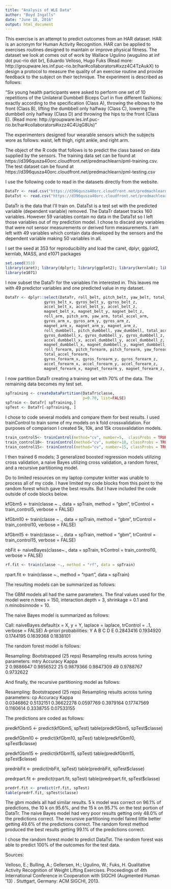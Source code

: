 ```yaml
---
title: "Analysis of WLE Data"
author: "Boyd Ingalls"
date: "June 18, 2016"
output: html_document
---
```


This exercise is an attempt to predict outcomes from an HAR dataset. HAR is an acronym for Human Activity Recognition. HAR can be applied to exercises routines designed to maintain or improve physical fitness. The dataset we look at comes out of work by Wallace Ugulino (wugulino at inf dot puc-rio dot br), Eduardo Velloso, Hugo Fuks (Read more: http://groupware.les.inf.puc-rio.br/har#collaborators#ixzz4C4TzAukX) to design a protocol to measure the quality of an exercise routine and provide feedback to the subject on their technique. The experiment is described as follows:
  
  "Six young health participants were asked to perform one set of 10 repetitions of the Unilateral Dumbbell Biceps Curl in five different fashions: exactly according to the specification (Class A), throwing the elbows to the front (Class B), lifting the dumbbell only halfway (Class C), lowering the dumbbell only halfway (Class D) and throwing the hips to the front (Class E).
(Read more: http://groupware.les.inf.puc-rio.br/har#collaborators#ixzz4C4UqG8Us)"

The experimenters designed four wearable sensors which the subjects wore as follows: waist, left thigh, right ankle, and right arm.

The object of the R code that follows is to predict the class based on data supplied by the sensors. The training data set can be found at https://d396qusza40orc.cloudfront.net/predmachlearn/pml-training.csv. The test dataset can be found at https://d396qusza40orc.cloudfront.net/predmachlearn/pml-testing.csv


I use the following code to read in the datasets directly from the website.

```r
DataTr <- read.csv("https://d396qusza40orc.cloudfront.net/predmachlearn/pml-training.csv")
DataTst <- read.csv("https://d396qusza40orc.cloudfront.net/predmachlearn/pml-testing.csv")
```
DataTr is the data that I'll train on. DataTst is a test set with the predicted variable (dependent variable) removed.
The DataTr dataset tracks 160 variables. However 59 variables contain no data in the DataTst so I left those variables out of my prediction model. I chose to discard any variables that were not sensor measurements or derived form measurements. I am left with 49 variables which contain data developed by the sensors and the dependent variable making 50 variables in all.

I set the seed at 353 for reproducibility and load the caret, dplyr, ggplot2, kernlab, MASS, and e1071 packages

```r
set.seed(353)
library(caret); library(dplyr); library(ggplot2); library(kernlab); library(MASS)
library(e1071)
```

I now subset the DataTr for the variables I'm interested in. This leaves me with 49 predictor variables and one predicted value in my dataset.

```r
DataTr <- dplyr::select(DataTr, roll_belt, pitch_belt, yaw_belt, total_accel_belt,
                 gyros_belt_x, gyros_belt_y, gyros_belt_z,
                 accel_belt_x, accel_belt_y, accel_belt_z,
                 magnet_belt_x, magnet_belt_y, magnet_belt_z,
                 roll_arm, pitch_arm, yaw_arm, total_accel_arm,
                 gyros_arm_x, gyros_arm_y, gyros_arm_z,
                 magnet_arm_x, magnet_arm_y, magnet_arm_z,
                 roll_dumbbell, pitch_dumbbell, yaw_dumbbell, total_accel_dumbbell,
                 gyros_dumbbell_x, gyros_dumbbell_y, gyros_dumbbell_z, 
                 accel_dumbbell_x, accel_dumbbell_y, accel_dumbbell_z,
                 magnet_dumbbell_x, magnet_dumbbell_y, magnet_dumbbell_z,
                 roll_forearm, pitch_forearm, pitch_forearm, yaw_forearm,
                 total_accel_forearm,
                 gyros_forearm_x, gyros_forearm_y, gyros_forearm_z, 
                 accel_forearm_x, accel_forearm_y, accel_forearm_z, 
                 magnet_forearm_x, magnet_forearm_y, magnet_forearm_z, classe)
```

I now partition DataTr creating a training set with 70% of the data. The remaining data becomes my test set.


```r
spTraining <- createDataPartition(DataTr$classe,
                                  p=0.70, list=FALSE)
spTrain <- DataTr[ spTraining,]
spTest <- DataTr[-spTraining, ]
```
I chose to code several models and compare them for best results. I used trainControl to train some of my models on k fold crossvalidation. For purposes of comparison I created 5k, 10k, and 15k crossvalidation models.

```r
train_control5<- trainControl(method="cv", number=5,  classProbs = TRUE)
train_control10<- trainControl(method="cv", number=10, classProbs = TRUE)
train_control15<- trainControl(method="cv", number=15, classProbs = TRUE)
```

I then trained 6 models; 3 generalized boosted regression models utilizing cross validation, a naive Bayes utilizing cross validation, a random forest, and a recursive partitioning model.

Do to limited resources on my laptop computer knitter was unable to process all of my code. I have limited my code blocks from this point to the random forest which gave the best results. But I have included the code outside of code blocks below.


kfGbm5 <- train(classe ~ ., data = spTrain,
                 method = "gbm",
                 trControl = train_control5,
                 verbose = FALSE)

kfGbm10 <- train(classe ~ ., data = spTrain,
                 method = "gbm",
                 trControl = train_control10,
                 verbose = FALSE)
                 
kfGbm15 <- train(classe ~ ., data = spTrain,
                 method = "gbm",
                 trControl = train_control15,
                 verbose = FALSE)


nbFit <- naiveBayes(classe~., data = spTrain, trControl = train_control10,
                    verbose = FALSE)

```r
rf.fit <- train(classe ~., method = "rf", data = spTrain)
```

rpart.fit <- train(classe ~., method = "rpart", data = spTrain)


The resulting models can be summarized as follows:

The GBM models all had the same parameters. The final values used for the model were n.trees = 150, interaction.depth = 3, shrinkage = 0.1 and n.minobsinnode = 10. 

The naive Bayes model is summarized as follows:

Call:
naiveBayes.default(x = X, y = Y, laplace = laplace, trControl = ..1, verbose = FALSE)
A-priori probabilities:
Y
        A         B         C         D         E 
0.2843416 0.1934920 0.1744195 0.1639368 0.1838101 

The random forest model is follows:

Resampling: Bootstrapped (25 reps) 
Resampling results across tuning parameters:
  mtry  Accuracy   Kappa    
   2    0.9886647  0.9856522
  25    0.9879366  0.9847309
  49    0.9788767  0.9732622

And finally, the recursive partitioning model as follows:

Resampling: Bootstrapped (25 reps) 
Resampling results across tuning parameters:
  cp         Accuracy   Kappa     
  0.0346862  0.5132151  0.36622278
  0.0597769  0.3979164  0.17747569
  0.1160614  0.3338755  0.07533155

The predictions are coded as follows:

predkfGbm5 <- predict(kfGbm5, spTest)
table(predkfGbm5, spTest$classe)

predkfGbm10 <- predict(kfGbm10, spTest)
table(predkfGbm10, spTest$classe)

predkfGbm15 <- predict(kfGbm15, spTest)
table(predkfGbm15, spTest$classe)

prednbFit <- predict(nbFit, spTest)
table(prednbFit, spTest$classe)

predrpart.fit <- predict(rpart.fit, spTest)
table(predrpart.fit, spTest$classe)

```r
predrf.fit <- predict(rf.fit, spTest)
table(predrf.fit, spTest$classe)
```

The gbm models all had similar results. 5 k model was correct on 96.1% of predictions, the 10 k on 95.6%, and the 15 k on 95.7% on the test portion of DataTr. The naive Bayes model had very poor results getting only 48.0% of the predictions correct. The recursive partitioning model faired little better getting 49.6% of the predictions correct. The random forest method produced the best results getting 99.1% of the predictions correct.

I chose the random forest model to predict DataTst. The random forest was able to predict 100% of the outcomes for the test data.




Sources:

Velloso, E.; Bulling, A.; Gellersen, H.; Ugulino, W.; Fuks, H. Qualitative Activity Recognition of Weight Lifting Exercises. Proceedings of 4th International Conference in Cooperation with SIGCHI (Augmented Human '13) . Stuttgart, Germany: ACM SIGCHI, 2013.



